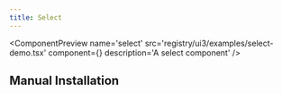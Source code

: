 ```yaml
---
title: Select
---
```



<ComponentPreview
  name='select'
  src='registry/ui3/examples/select-demo.tsx'
  component={<SelectDemo />}
  description='A select component'
/>

## Manual Installation

<ComponentSource
  src='registry/ui3/ui/select.tsx'
  title='Select Component Source'
  description='The source code for the Select component.'
  language='tsx'
/>
